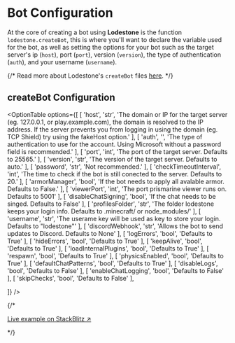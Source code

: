 # Bot Configuration

At the core of creating a bot using **Lodestone** is the function `lodestone.createBot`, this is where you'll want to declare the variable used for the bot, as well as setting the options for your bot such as the target server's ip (`host`), port (`port`), version (`version`), the type of authentication (`auth`), and your username (`username`).


{/* <Callout>
  Read more about Lodestone's `createBot` files
  [here](/docs/guide/organize-files).
</Callout> */}

## createBot Configuration
<OptionTable
  options={[
    [
      'host',
      'str',
      'The domain or IP for the target server (eg. 127.0.0.1, or play.example.com), the domain is resolved to the IP address. If the server prevents you from logging in using the domain (eg. TCP Shield) try using the fakeHost option.'
    ],
    [
      'auth',
      '',
      'The type of authentication to use for the account. Using Microsoft without a password field is recommended.'
    ],
    [
      'port',
      'int',
      'The port of the target server. Defaults to 25565.'
    ],
    [
      'version',
      'str',
      'The version of the target server. Defaults to auto.'
    ],
    [
      'password',
      'str',
      'Not recommended.'
    ],
    [
      'checkTimeoutInterval',
      'int',
      'The time to check if the bot is still conected to the server. Defaults to 20.'
    ],
    [
      'armorManager',
      'bool',
      'If the bot needs to apply all avalable armor. Defaults to False.'
    ],
    [
      'viewerPort',
      'int',
      'The port prismarine viewer runs on. Defaults to 5001'
    ],
    [
      'disableChatSigning',
      'bool',
      'If the chat needs to be singed. Defaults to False'
    ],
    [
      'profilesFolder',
      'str',
      'The folder lodestone keeps your login info. Defaults to .minecraft/ or node_modules/'
    ],
    [
      'username',
      'str',
      'The userame key will be used as key to store your login. Defaults to "lodestone"'
    ],
    [
      'discordWebhook',
      'str',
      'Allows the bot to send updates to Discord. Defaults to None'
    ],
    [
      'logErrors',
      'bool',
      'Defaults to True'
    ],
    [
      'hideErrors',
      'bool',
      'Defaults to True'
    ],
    [
      'keepAlive',
      'bool',
      'Defaults to True'
    ],
    [
      'loadInternalPlugins',
      'bool',
      'Defaults to True'
    ],
    [
      'respawn',
      'bool',
      'Defaults to True'
    ],
    [
      'physicsEnabled',
      'bool',
      'Defaults to True'
    ],
    [
      'defaultChatPatterns',
      'bool',
      'Defaults to True'
    ],
    [
      'disableLogs',
      'bool',
      'Defaults to False'
    ],
    [
      'enableChatLogging',
      'bool',
      'Defaults to False'
    ],
    [
      'skipChecks',
      'bool',
      'Defaults to False'
    ],
    
    
  ]}
/>

<FileTree>
  <FileTree.Folder name="pages" defaultOpen>
    <FileTree.File name="_meta.json" />
    <FileTree.File name="about.mdx" />
    <FileTree.File name="contact.mdx" />
    <FileTree.File name="index.mdx" />
  </FileTree.Folder>
</FileTree>



{/* <div className="mt-4 text-center text-sm">
  [Live example on StackBlitz
  ↗](https://stackblitz.com/edit/Lodestone-2-docs-hg77h3?file=pages%2F_meta.json,pages%2Findex.mdx)
</div> */}
